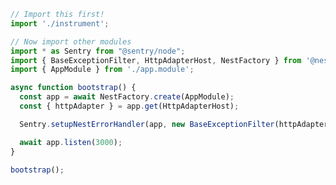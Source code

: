 <SignInNote />

```javascript {filename: main.ts}
// Import this first!
import './instrument';

// Now import other modules
import * as Sentry from "@sentry/node";
import { BaseExceptionFilter, HttpAdapterHost, NestFactory } from '@nestjs/core';
import { AppModule } from './app.module';

async function bootstrap() {
  const app = await NestFactory.create(AppModule);
  const { httpAdapter } = app.get(HttpAdapterHost);

  Sentry.setupNestErrorHandler(app, new BaseExceptionFilter(httpAdapter));

  await app.listen(3000);
}

bootstrap();
```
